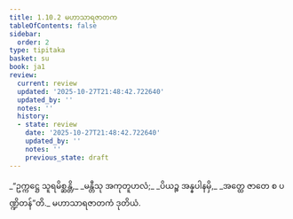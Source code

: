 ```yaml
---
title: 1.10.2 မဟာသာရဇာတက
tableOfContents: false
sidebar:
  order: 2
type: tipitaka
basket: su
book: ja1
review:
  current: review
  updated: '2025-10-27T21:48:42.722640'
  updated_by: ''
  notes: ''
  history:
  - state: review
    date: '2025-10-27T21:48:42.722640'
    updated_by: ''
    notes: ''
    previous_state: draft
---
```



<ReviewStatus review={frontmatter.review} showDetails={true} />

<HypothesisAnnotation frontmatter={frontmatter} />

<DynamicBreadcrumb />

<Division number="92" book="ja1" e="ch" v="22" p="22">

<Paragraph number="204" type="verses" book="ja1">
_“ဥက္ကဋ္ဌေ သူရမိစ္ဆန္တိ,_  
_မန္တီသု အကုတူဟလံ;_  
_ပိယဉ္စ အန္နပါနမှိ,_  
_အတ္ထေ ဇာတေ စ ပဏ္ဍိတန်”တိ._  


</Paragraph>
</Division>

<Paragraph number="205" type="center" book="ja1">
မဟာသာရဇာတကံ ဒုတိယံ.
</Paragraph>
